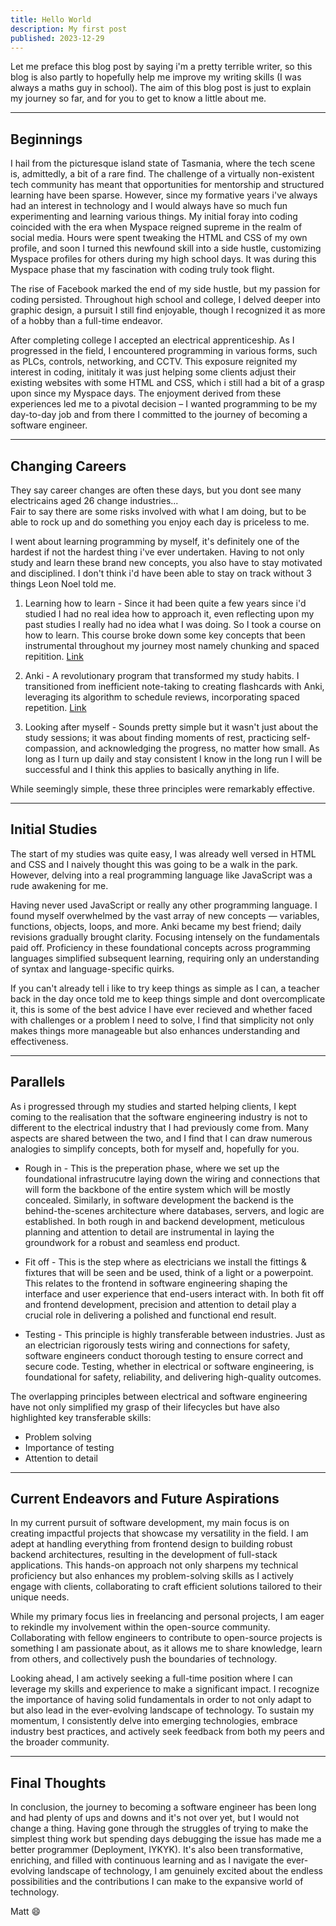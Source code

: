 ```yaml
---
title: Hello World
description: My first post
published: 2023-12-29
---
```


Let me preface this blog post by saying i'm a pretty terrible writer, so this blog is also partly to hopefully help me improve my writing skills (I was always a maths guy in school). The aim of this blog post is just to explain my journey so far, and for you to get to know a little about me.

---

## Beginnings

I hail from the picturesque island state of Tasmania, where the tech scene is, admittedly, a bit of a rare find. The challenge of a virtually non-existent tech community has meant that opportunities for mentorship and structured learning have been sparse. However, since my formative years i've always had an interest in technology and I would always have so much fun experimenting and learning various things. My initial foray into coding coincided with the era when Myspace reigned supreme in the realm of social media. Hours were spent tweaking the HTML and CSS of my own profile, and soon I turned this newfound skill into a side hustle, customizing Myspace profiles for others during my high school days. It was during this Myspace phase that my fascination with coding truly took flight.

The rise of Facebook marked the end of my side hustle, but my passion for coding persisted. Throughout high school and college, I delved deeper into graphic design, a pursuit I still find enjoyable, though I recognized it as more of a hobby than a full-time endeavor.

After completing college I accepted an electrical apprenticeship. As I progressed in the field, I encountered programming in various forms, such as PLCs, controls, networking, and CCTV. This exposure reignited my interest in coding, inititaly it was just helping some clients adjust their existing websites with some HTML and CSS, which i still had a bit of a grasp upon since my Myspace days. The enjoyment derived from these experiences led me to a pivotal decision – I wanted programming to be my day-to-day job and from there I committed to the journey of becoming a software engineer.

---

## Changing Careers

They say career changes are often these days, but you dont see many electricains aged 26 change industries...<br/>
Fair to say there are some risks involved with what I am doing, but to be able to rock up and do something you enjoy each day is priceless to me.

I went about learning programming by myself, it's definitely one of the hardest if not the hardest thing i've ever undertaken. Having to not only study and learn these brand new concepts, you also have to stay motivated and disciplined. I don't think i'd have been able to stay on track without 3 things Leon Noel told me.

1. Learning how to learn - Since it had been quite a few years since i'd studied I had no real idea how to approach it, even reflecting upon my past studies I really had no idea what I was doing. So I took a course on how to learn. This course broke down some key concepts that been instrumental throughout my journey most namely chunking and spaced repitition. <a href="https://www.coursera.org/learn/learning-how-to-learn" target="_blank">Link</a>

2. Anki - A revolutionary program that transformed my study habits. I transitioned from inefficient note-taking to creating flashcards with Anki, leveraging its algorithm to schedule reviews, incorporating spaced repetition. <a href="https://apps.ankiweb.net/" target="\_blank">Link</a>

3. Looking after myself - Sounds pretty simple but it wasn't just about the study sessions; it was about finding moments of rest, practicing self-compassion, and acknowledging the progress, no matter how small. As long as I turn up daily and stay consistent I know in the long run I will be successful and I think this applies to basically anything in life.

While seemingly simple, these three principles were remarkably effective.

---

## Initial Studies

The start of my studies was quite easy, I was already well versed in HTML and CSS and I naively thought this was going to be a walk in the park.
However, delving into a real programming language like JavaScript was a rude awakening for me.

Having never used JavaScript or really any other programming language. I found myself overwhelmed by the vast array of new concepts — variables, functions, objects, loops, and more. Anki became my best friend; daily revisions gradually brought clarity. Focusing intensely on the fundamentals paid off. Proficiency in these foundational concepts across programming languages simplified subsequent learning, requiring only an understanding of syntax and language-specific quirks.

If you can't already tell i like to try keep things as simple as I can, a teacher back in the day once told me to keep things simple and dont overcomplicate it, this is some of the best advice I have ever recieved and whether faced with challenges or a problem I need to solve, I find that simplicity not only makes things more manageable but also enhances understanding and effectiveness.

---

## Parallels

As i progressed through my studies and started helping clients, I kept coming to the realisation that the software engineering industry is not to different to the electrical industry that I had previously come from. Many aspects are shared between the two, and I find that I can draw numerous analogies to simplify concepts, both for myself and, hopefully for you.

- Rough in - This is the preperation phase, where we set up the foundational infrastrucutre laying down the wiring and connections that will form the backbone of the entire system which will be mostly concealed. Similarly, in software development the backend is the behind-the-scenes architecture where databases, servers, and logic are established. In both rough in and backend development, meticulous planning and attention to detail are instrumental in laying the groundwork for a robust and seamless end product.

- Fit off - This is the step where as electricians we install the fittings & fixtures that will be seen and be used, think of a light or a powerpoint. This relates to the frontend in software engineering shaping the interface and user experience that end-users interact with. In both fit off and frontend development, precision and attention to detail play a crucial role in delivering a polished and functional end result.

- Testing - This principle is highly transferable between industries. Just as an electrician rigorously tests wiring and connections for safety, software engineers conduct thorough testing to ensure correct and secure code. Testing, whether in electrical or software engineering, is foundational for safety, reliability, and delivering high-quality outcomes.

The overlapping principles between electrical and software engineering have not only simplified my grasp of their lifecycles but have also highlighted key transferable skills:

- Problem solving
- Importance of testing
- Attention to detail

---

## Current Endeavors and Future Aspirations

In my current pursuit of software development, my main focus is on creating impactful projects that showcase my versatility in the field. I am adept at handling everything from frontend design to building robust backend architectures, resulting in the development of full-stack applications. This hands-on approach not only sharpens my technical proficiency but also enhances my problem-solving skills as I actively engage with clients, collaborating to craft efficient solutions tailored to their unique needs.

While my primary focus lies in freelancing and personal projects, I am eager to rekindle my involvement within the open-source community. Collaborating with fellow engineers to contribute to open-source projects is something I am passionate about, as it allows me to share knowledge, learn from others, and collectively push the boundaries of technology.

Looking ahead, I am actively seeking a full-time position where I can leverage my skills and experience to make a significant impact. I recognize the importance of having solid fundamentals in order to not only adapt to but also lead in the ever-evolving landscape of technology. To sustain my momentum, I consistently delve into emerging technologies, embrace industry best practices, and actively seek feedback from both my peers and the broader community.

---

## Final Thoughts

In conclusion, the journey to becoming a software engineer has been long and had plenty of ups and downs and it's not over yet, but I would not change a thing. Having gone through the struggles of trying to make the simplest thing work but spending days debugging the issue has made me a better programmer (Deployment, IYKYK). It's also been transformative, enriching, and filled with continuous learning and as I navigate the ever-evolving landscape of technology, I am genuinely excited about the endless possibilities and the contributions I can make to the expansive world of technology.

Matt 😄
